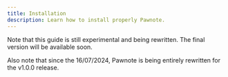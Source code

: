 ```yaml
---
title: Installation
description: Learn how to install properly Pawnote.
---
```


Note that this guide is still experimental and being rewritten. The final version will be available soon.

Also note that since the 16/07/2024, Pawnote is being entirely rewritten for the v1.0.0 release.

<Cards>
  <Card title="GitHub" href="https://github.com/LiterateInk/Pawnote" />
  <Card title="Installation" href="/pawnote/installation" />
</Cards>
